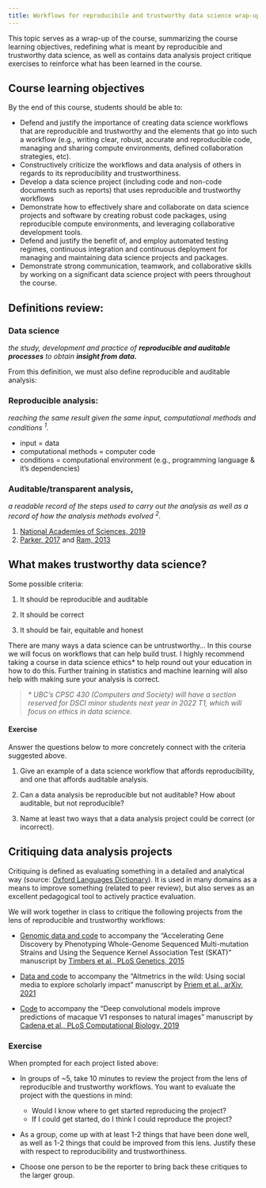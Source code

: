 ```yaml
---
title: Workflows for reproducibile and trustworthy data science wrap-up
---
```



This topic serves as a wrap-up of the course, summarizing the course learning objectives, redefining what is meant by reproducible and trustworthy data science, as well as contains data analysis project critique exercises to reinforce what has been learned in the course.

## Course learning objectives

By the end of this course, students should be able to:

- Defend and justify the importance of creating data science workflows that are
reproducible and trustworthy and the elements that go into such a workflow (e.g.,
writing clear, robust, accurate and reproducible code, managing and sharing compute
environments, defined collaboration strategies, etc).
- Constructively criticize the workflows and data analysis of others in regards to its
reproducibility and trustworthiness.
- Develop a data science project (including code and non-code documents such as
reports) that uses reproducible and trustworthy workflows
- Demonstrate how to effectively share and collaborate on data science projects and
software by creating robust code packages, using reproducible compute environments,
and leveraging collaborative development tools.
- Defend and justify the benefit of, and employ automated testing regimes, continuous
integration and continuous deployment for managing and maintaining data science
projects and packages.
- Demonstrate strong communication, teamwork, and collaborative skills by working on
a significant data science project with peers throughout the course.


## Definitions review:

### Data science

*the study, development and practice of __reproducible and auditable processes__ to obtain __insight from data.__*

From this definition, we must also define reproducible and auditable analysis:

### Reproducible analysis:
*reaching the same result given the same input, computational methods and conditions $^1$.*

- input = data
- computational methods = computer code
- conditions = computational environment (e.g., programming language & it's dependencies)

### Auditable/transparent analysis,
*a readable record of the steps used to carry out the analysis as well as a record of how the analysis methods evolved $^2$.*

1. [National Academies of Sciences, 2019](https://www.nap.edu/catalog/25303/reproducibility-and-replicability-in-science)
2. [Parker, 2017](https://peerj.com/preprints/3210/) and [Ram, 2013](https://scfbm.biomedcentral.com/articles/10.1186/1751-0473-8-7)

## What makes trustworthy data science?

Some possible criteria:

1. It should be reproducible and auditable

2. It should be correct

3. It should be fair, equitable and honest

There are many ways a data science can be untrustworthy... In this course we will focus on workflows that can help build trust. I highly recommend taking a course in data science ethics* to help round out your education in how to do this. Further training in statistics and machine learning will also help with making sure your analysis is correct.

>*\* UBC's CPSC 430 (Computers and Society) will have a section reserved for DSCI minor students next year in 2022 T1, which will focus on ethics in data science.*

#### Exercise

Answer the questions below to more concretely connect with the criteria suggested above.

1. Give an example of a data science workflow that affords reproducibility, and one that affords auditable analysis.

2. Can a data analysis be reproducible but not auditable? How about auditable, but not reproducible?

3. Name at least two ways that a data analysis project could be correct (or incorrect).

## Critiquing data analysis projects

Critiquing is defined as evaluating something in a detailed and analytical way
(source: [Oxford Languages Dictionary](https://languages.oup.com/dictionaries/)).
It is used in many domains as a means to improve something (related to peer review),
but also serves as an excellent pedagogical tool to actively practice evaluation.

We will work together in class to critique the following projects from the lens of reproducible and trustworthy workflows:

- [Genomic data and code](https://github.com/ttimbers/Million-Mutation-Project-dye-filling-SKAT) to accompany the "Accelerating Gene Discovery by Phenotyping Whole-Genome Sequenced Multi-mutation Strains and Using the Sequence Kernel Association Test (SKAT)" manuscript by [Timbers et al., PLoS Genetics, 2015](https://journals.plos.org/plosgenetics/article?id=10.1371/journal.pgen.1006235)

- [Data and code](https://github.com/jasonpriem/plos_altmetrics_study) to accompany the "Altmetrics in the wild: Using social media to explore scholarly impact" manuscript by [Priem et al., arXiv, 2021](https://arxiv.org/abs/1203.4745)

- [Code](https://github.com/sacadena/Cadena2019PlosCB) to accompany the "Deep convolutional models improve predictions of macaque V1 responses to natural images" manuscript by [Cadena et al., PLoS Computational Biology, 2019](https://journals.plos.org/ploscompbiol/article?id=10.1371/journal.pcbi.1006897)

### Exercise

When prompted for each project listed above:

- In groups of ~5, take 10 minutes to review the project from the lens of reproducible and trustworthy workflows. You want to evaluate the project with the questions in mind:
  - Would I know where to get started reproducing the project?
  - If I could get started, do I think I could reproduce the project?



- As a group, come up with at least 1-2 things that have been done well, as well as 1-2 things that could be improved
 from this lens. Justify these with respect to reproducibility and trustworthiness.

- Choose one person to be the reporter to bring back these critiques to the larger group.
